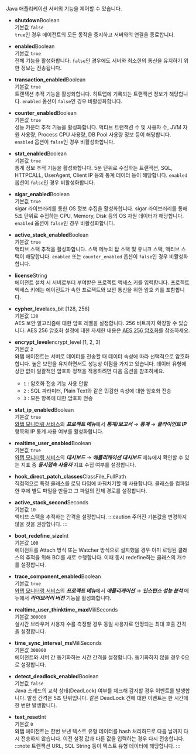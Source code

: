 Java 애플리케이션 서버의 기능을 제어할 수 있습니다.

* **shutdown**<span class='type'>Boolean</span><br/>
    기본값 `false`<br/>
    `true`인 경우 에이전트의 모든 동작을 중지하고 서버와의 연결을 종료합니다.

* **enabled**<span class='type'>Boolean</span><br/>
    기본값 `true`<br/>
    전체 기능을 활성화합니다. `false`인 경우에도 서버와 최소한의 통신을 유지하기 위한 정보는 전송됩니다.

* **transaction_enabled**<span class='type'>Boolean</span><br/>
    기본값 `true`<br/>
    트랜잭션 추적 기능을 활성화합니다. 히트맵에 기록되는 트랜잭션 정보가 해당합니다. `enabled` 옵션이 `false`인 경우 비활성화합니다.

* **counter_enabled**<span class='type'>Boolean</span><br/>
    기본값 `true`<br/>
    성능 카운터 추적 기능을 활성화합니다. 액티브 트랜잭션 수 및 사용자 수, JVM 자원 사용량, Process CPU 사용량, DB Pool 사용량 정보 등이 해당합니다. `enabled` 옵션이 `false`인 경우 비활성화합니다.

* **stat_enabled**<span class='type'>Boolean</span><br/>
    기본값 `true`<br/>
    통계 정보 추적 기능을 활성화합니다. 5분 단위로 수집하는 트랜잭션, SQL, HTTPCALL, UserAgent, Client IP 등의 통계 데이터 등이 해당합니다. `enabled` 옵션이 `false`인 경우 비활성화합니다.

* **sigar_enabled**<span class='type'>Boolean</span><br/>
    기본값 `true`<br/>
    sigar 라이브러리를 통한 OS 정보 수집을 활성화합니다. sigar 라이브러리를 통해 5초 단위로 수집하는 CPU, Memory, Disk 등의 OS 자원 데이터가 해당합니다. `enabled` 옵션이 `false`인 경우 비활성화합니다.

* **active_stack_enabled**<span class='type'>Boolean</span><br/>
    기본값 `true`<br/>
    액티브 스택 추적을 활성화합니다. 스택 메뉴의 탑 스택 및 유니크 스택, 액티브 스택이 해당합니다. `enabled` 또는 `counter_enabled` 옵션이 `false`인 경우 비활성화합니다.

* **license**<span class='type'>String</span><br/>
    에이전트 설치 시 서버로부터 부여받은 프로젝트 액세스 키를 입력합니다. 프로젝트 액세스 키에는 에이전트가 속한 프로젝트와 보안 통신을 위한 암호 키를 포함합니다.

* **cypher_level**<span class='type'>aes_bit [128, 256]</span><br/>
    기본값 `128`<br/>
    AES 보안 알고리즘에 대한 암호 레벨을 설정합니다. 256 비트까지 확장할 수 있습니다. AES 256 암호화 설정에 대한 자세한 내용은 [AES 256 암호화](java-aes-256-encryption)를 참조하세요.

* **encrypt_level**<span class='type'>encrypt_level [1, 2, 3]</span><br/>
    기본값 `2`<br/>
    와탭 에이전트는 서버로 데이터를 전송할 때 데이터 속성에 따라 선택적으로 암호화합니다. 높은 보안을 유지하면서도 성능상 이점을 가지고 있습니다. 데이터 유형에 상관 없이 일괄적인 암호화 정책을 적용하려면 다음 옵션을 참조하세요.
    * `1` : 암호화 전송 기능 사용 안함
    * `2` : SQL 파라미터, Plain Text와 같은 민감한 속성에 대한 암호화 전송
    * `3` : 모든 항목에 대한 암호화 전송

* **stat_ip_enabled**<span class='type'>Boolean</span><br/>
    기본값 `true`<br/>
    [와탭 모니터링 서비스](https://service.whatap.io)의 ***프로젝트 메뉴***에서 ***통계/보고서*** → ***통계*** → ***클라이언트 IP*** 항목의 IP 통계 사용 여부를 활성화합니다.

* **realtime_user_enabled**<span class='type'>Boolean</span><br/>
    기본값 `true`<br/>
    [와탭 모니터링 서비스](https://service.whatap.io)의 ***대시보드*** → ***애플리케이션 대시보드*** 메뉴에서 확인할 수 있는 지표 중 ***동시접속 사용자*** 지표 수집 여부를 설정합니다.

* **hook_direct_patch_classes**<span class='type'>ClassFile_FullPath</span><br/>
    직접적으로 특정 클래스를 로딩 타임에 바꿔치기할 때 사용합니다. 클래스를 컴파일한 후에 별도 파일을 만들고 그 파일의 전체 경로를 설정합니다.

* **active_stack_second**<span class='type'>Seconds</span><br/>
    기본값 `10`<br/>
    액티브 스택을 추적하는 간격을 설정합니다.
:::caution
주어진 기본값을 변경하지 않을 것을 권장합니다.
:::

* **boot_redefine_size**<span class='type'>Int</span><br/>
    기본값 `100`<br/>
    에이전트를 Attach 방식 또는 Watcher 방식으로 설치했을 경우 이미 로딩된 클래스의 추적을 위해 BCI를 새로 수행합니다. 이때 동시 redefine하는 클래스의 개수를 설정합니다.

<!-- 담당자 확인 필요 -->
* **trace_component_enabled**<span class='type'>Boolean</span><br/>
    기본값 `true`<br/>
    [와탭 모니터링 서비스](https://service.whatap.io)의 ***프로젝트 메뉴***에서 ***애플리케이션*** → ***인스턴스 성능 분석*** 메뉴에서 ***라이브러리 버전*** 기능을 활성화합니다.

* **realtime_user_thinktime_max**<span class='type'>MiliSeconds</span><br/>
    기본값 `300000`<br/>
    실시간 브라우저 사용자 수를 측정할 경우 동일 사용자로 인정되는 최대 호출 간격을 설정합니다.

* **time_sync_interval_ms**<span class='type'>MiliSeconds</span><br/>
    기본값 `300000`<br/>
    에이전트와 서버 간 동기화하는 시간 간격을 설정합니다. 동기화하지 않을 경우 0으로 설정합니다.

* **detect_deadlock_enabled**<span class='type'>Boolean</span><br/>
    기본값 `false`<br/>
    Java 스레드의 교착 상태(DeadLock) 여부를 체크해 감지할 경우 이벤트를 발생합니다. 발생 간격은 5초 단위입니다. 같은 DeadLock 건에 대한 이벤트는 한 시간에 한 번만 발생합니다.

* **text_reset**<span class='type'>Int</span><br/>
    기본값 `0`<br/>
    와탭 에이전트는 한번 보낸 텍스트 유형 데이터를 hash 처리하므로 다음 날까지 다시 전송하지 않습니다. 이전 설정 값과 다른 값을 입력하는 경우 다시 전송합니다.
:::note
트랜잭션 URL, SQL String 등이 텍스트 유형 데이터에 해당합니다.
:::